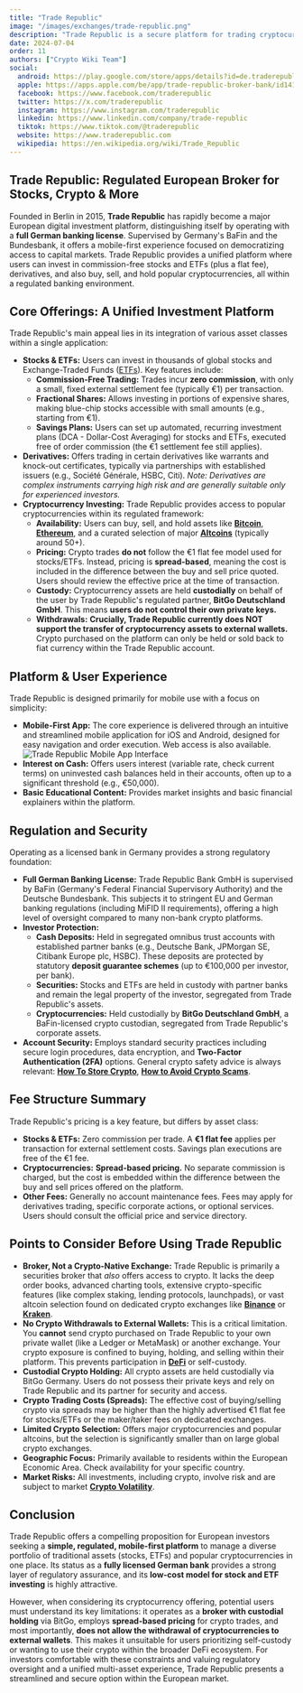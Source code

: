 ```yaml
---
title: "Trade Republic"
image: "/images/exchanges/trade-republic.png"
description: "Trade Republic is a secure platform for trading cryptocurrencies, stocks, and ETFs."
date: 2024-07-04
order: 11
authors: ["Crypto Wiki Team"]
social:
  android: https://play.google.com/store/apps/details?id=de.traderepublic.app
  apple: https://apps.apple.com/be/app/trade-republic-broker-bank/id1410703839
  facebook: https://www.facebook.com/traderepublic
  twitter: https://x.com/traderepublic
  instagram: https://www.instagram.com/traderepublic
  linkedin: https://www.linkedin.com/company/trade-republic
  tiktok: https://www.tiktok.com/@traderepublic
  website: https://www.traderepublic.com
  wikipedia: https://en.wikipedia.org/wiki/Trade_Republic
---
```


## **Trade Republic: Regulated European Broker for Stocks, Crypto & More**

Founded in Berlin in 2015, **Trade Republic** has rapidly become a major European digital investment platform, distinguishing itself by operating with a **full German banking license**. Supervised by Germany's BaFin and the Bundesbank, it offers a mobile-first experience focused on democratizing access to capital markets. Trade Republic provides a unified platform where users can invest in commission-free stocks and ETFs (plus a flat fee), derivatives, and also buy, sell, and hold popular cryptocurrencies, all within a regulated banking environment.

## **Core Offerings: A Unified Investment Platform**

Trade Republic's main appeal lies in its integration of various asset classes within a single application:

- **Stocks & ETFs:** Users can invest in thousands of global stocks and Exchange-Traded Funds ([ETFs](/posts/crypto-etfs-explained)). Key features include:
  - **Commission-Free Trading:** Trades incur **zero commission**, with only a small, fixed external settlement fee (typically €1) per transaction.
  - **Fractional Shares:** Allows investing in portions of expensive shares, making blue-chip stocks accessible with small amounts (e.g., starting from €1).
  - **Savings Plans:** Users can set up automated, recurring investment plans (DCA - Dollar-Cost Averaging) for stocks and ETFs, executed free of order commission (the €1 settlement fee still applies).
- **Derivatives:** Offers trading in certain derivatives like warrants and knock-out certificates, typically via partnerships with established issuers (e.g., Société Générale, HSBC, Citi). _Note: Derivatives are complex instruments carrying high risk and are generally suitable only for experienced investors._
- **Cryptocurrency Investing:** Trade Republic provides access to popular cryptocurrencies within its regulated framework:
  - **Availability:** Users can buy, sell, and hold assets like **[Bitcoin](/posts/what-is-bitcoin)**, **[Ethereum](/posts/what-is-ethereum)**, and a curated selection of major **[Altcoins](/posts/what-are-altcoins)** (typically around 50+).
  - **Pricing:** Crypto trades **do not** follow the €1 flat fee model used for stocks/ETFs. Instead, pricing is **spread-based**, meaning the cost is included in the difference between the buy and sell price quoted. Users should review the effective price at the time of transaction.
  - **Custody:** Cryptocurrency assets are held **custodially** on behalf of the user by Trade Republic's regulated partner, **BitGo Deutschland GmbH**. This means **users do not control their own private keys.**
  - **Withdrawals:** **Crucially, Trade Republic currently does NOT support the transfer of cryptocurrency assets to external wallets.** Crypto purchased on the platform can only be held or sold back to fiat currency within the Trade Republic account.

## **Platform & User Experience**

Trade Republic is designed primarily for mobile use with a focus on simplicity:

- **Mobile-First App:** The core experience is delivered through an intuitive and streamlined mobile application for iOS and Android, designed for easy navigation and order execution. Web access is also available.
  ![Trade Republic Mobile App Interface](/images/posts/trade-republic-app.jpg)
- **Interest on Cash:** Offers users interest (variable rate, check current terms) on uninvested cash balances held in their accounts, often up to a significant threshold (e.g., €50,000).
- **Basic Educational Content:** Provides market insights and basic financial explainers within the platform.

## **Regulation and Security**

Operating as a licensed bank in Germany provides a strong regulatory foundation:

- **Full German Banking License:** Trade Republic Bank GmbH is supervised by BaFin (Germany's Federal Financial Supervisory Authority) and the Deutsche Bundesbank. This subjects it to stringent EU and German banking regulations (including MiFID II requirements), offering a high level of oversight compared to many non-bank crypto platforms.
- **Investor Protection:**
  - **Cash Deposits:** Held in segregated omnibus trust accounts with established partner banks (e.g., Deutsche Bank, JPMorgan SE, Citibank Europe plc, HSBC). These deposits are protected by statutory **deposit guarantee schemes** (up to €100,000 per investor, per bank).
  - **Securities:** Stocks and ETFs are held in custody with partner banks and remain the legal property of the investor, segregated from Trade Republic's assets.
  - **Cryptocurrencies:** Held custodially by **BitGo Deutschland GmbH**, a BaFin-licensed crypto custodian, segregated from Trade Republic's corporate assets.
- **Account Security:** Employs standard security practices including secure login procedures, data encryption, and **Two-Factor Authentication (2FA)** options. General crypto safety advice is always relevant: **[How To Store Crypto](/posts/how-to-store-crypto)**, **[How to Avoid Crypto Scams](/posts/how-to-avoid-crypto-scams)**.

## **Fee Structure Summary**

Trade Republic's pricing is a key feature, but differs by asset class:

- **Stocks & ETFs:** Zero commission per trade. A **€1 flat fee** applies per transaction for external settlement costs. Savings plan executions are free of the €1 fee.
- **Cryptocurrencies:** **Spread-based pricing.** No separate commission is charged, but the cost is embedded within the difference between the buy and sell prices offered on the platform.
- **Other Fees:** Generally no account maintenance fees. Fees may apply for derivatives trading, specific corporate actions, or optional services. Users should consult the official price and service directory.

## **Points to Consider Before Using Trade Republic**

- **Broker, Not a Crypto-Native Exchange:** Trade Republic is primarily a securities broker that _also_ offers access to crypto. It lacks the deep order books, advanced charting tools, extensive crypto-specific features (like complex staking, lending protocols, launchpads), or vast altcoin selection found on dedicated crypto exchanges like **[Binance](/exchanges/binance)** or **[Kraken](/exchanges/kraken)**.
- **No Crypto Withdrawals to External Wallets:** This is a critical limitation. You **cannot** send crypto purchased on Trade Republic to your own private wallet (like a Ledger or MetaMask) or another exchange. Your crypto exposure is confined to buying, holding, and selling within their platform. This prevents participation in **[DeFi](/posts/what-is-defi)** or self-custody.
- **Custodial Crypto Holding:** All crypto assets are held custodially via BitGo Germany. Users do not possess their private keys and rely on Trade Republic and its partner for security and access.
- **Crypto Trading Costs (Spreads):** The effective cost of buying/selling crypto via spreads may be higher than the highly advertised €1 flat fee for stocks/ETFs or the maker/taker fees on dedicated exchanges.
- **Limited Crypto Selection:** Offers major cryptocurrencies and popular altcoins, but the selection is significantly smaller than on large global crypto exchanges.
- **Geographic Focus:** Primarily available to residents within the European Economic Area. Check availability for your specific country.
- **Market Risks:** All investments, including crypto, involve risk and are subject to market **[Crypto Volatility](/posts/crypto-volatility)**.

## **Conclusion**

Trade Republic offers a compelling proposition for European investors seeking a **simple, regulated, mobile-first platform** to manage a diverse portfolio of traditional assets (stocks, ETFs) and popular cryptocurrencies in one place. Its status as a **fully licensed German bank** provides a strong layer of regulatory assurance, and its **low-cost model for stock and ETF investing** is highly attractive.

However, when considering its cryptocurrency offering, potential users must understand its key limitations: it operates as a **broker with custodial holding** via BitGo, employs **spread-based pricing** for crypto trades, and most importantly, **does not allow the withdrawal of cryptocurrencies to external wallets**. This makes it unsuitable for users prioritizing self-custody or wanting to use their crypto within the broader DeFi ecosystem. For investors comfortable with these constraints and valuing regulatory oversight and a unified multi-asset experience, Trade Republic presents a streamlined and secure option within the European market.

<ExchangeButton
  href="http://traderepublic.com/en-de/nocodereferral?code=sn8446n5"
  text="Join Trade Republic"
/>
